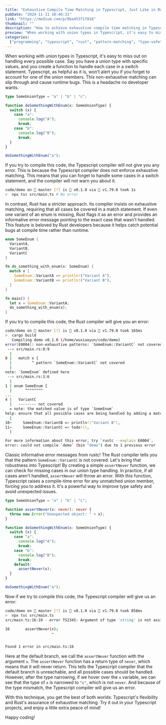 ```yaml
---
title: "Exhaustive Compile Time Matching in Typescript, Just Like in Rust"
pubDate: "2024-11-11 10:46:31"
link: "https://medium.com/p/0ba453f1f816"
thumbnail: ""
description: "How to achieve exhaustive compile time matching in Typescript, just like in Rust."
preview: "When working with union types in Typescript, it's easy to miss out on handling every possible case. "
categories:
  ["programming", "typescript", "rust", "pattern-matching", "type-safety", "compilers"]
---
```


When working with union types in Typescript, it's easy to miss out on handling every possible case. Say you have a union type with specific values, and you create a function to handle each case in a switch statement. Typescript, as helpful as it is, won’t alert you if you forget to account for one of the union members. This non-exhaustive matching can slip through and cause runtime bugs. This is a headache no developer wants.

```typescript
type SomeUnionType = "a" | "b" | "c";

function doSomethingWithEnum(x: SomeUnionType) {
  switch (x) {
    case "a":
      console.log("A");
      break;
    case "b":
      console.log("B");
      break;
  }
}

doSomethingWithEnum("a");
```

If you try to compile this code, the Typescript compiler will not give you any error. This is because the Typescript compiler does not enforce exhaustive matching. This means that you can forget to handle some cases in a switch statement, and the compiler will not warn you about it.

```bash
code/demo on  master [?] is 󰏗 v0.1.0 via 🦀 v1.79.0 took 1s
>  npx tsc src/main.ts # No error
```

In contrast, Rust has a stricter approach. Its compiler insists on exhaustive matching, requiring that all cases be covered in a match statement. If even one variant of an enum is missing, Rust flags it as an error and provides an informative error message pointing to the exact case that wasn't handled. This feature is beloved by Rust developers because it helps catch potential bugs at compile time rather than runtime.

```rust
enum SomeEnum {
  VariantA,
  VariantB,
  VariantC
}

fn do_something_with_enum(x: SomeEnum) {
  match x {
    SomeEnum::VariantA => println!("Variant A"),
    SomeEnum::VariantB => println!("Variant B"),
  }
}

fn main() {
  let x = SomeEnum::VariantA;
  do_something_with_enum(x);
}
```

If you try to compile this code, the Rust compiler will give you an error:

```bash
code/demo on  master [?] is 󰏗 v0.1.0 via 🦀 v1.79.0 took 165ms
>  cargo build
   Compiling demo v0.1.0 (/home/wuxiaoyun/code/demo)
error[E0004]: non-exhaustive patterns: `SomeEnum::VariantC` not covered
 --> src/main.rs:8:9
  |
8 |   match x {
  |         ^ pattern `SomeEnum::VariantC` not covered
  |
note: `SomeEnum` defined here
 --> src/main.rs:1:6
  |
1 | enum SomeEnum {
  |      ^^^^^^^^
...
4 |   VariantC
  |   -------- not covered
  = note: the matched value is of type `SomeEnum`
help: ensure that all possible cases are being handled by adding a match arm with a wildcard pattern or an explicit pattern as shown
  |
10~     SomeEnum::VariantB => println!("Variant B"),
11~     SomeEnum::VariantC => todo!(),
  |

For more information about this error, try `rustc --explain E0004`.
error: could not compile `demo` (bin "demo") due to 1 previous error
```

Classic informative error messages from rustc! The Rust compiler tells you that the pattern `SomeEnum::VariantC` is not covered. Let's bring that robustness into Typescript! By creating a simple `assertNever` function, we can check for missing cases in our union type handling. In practice, if all cases aren't handled, `assertNever` will throw an error. With this function, Typescript raises a compile-time error for any unmatched union member, forcing you to address it. It's a powerful way to improve type safety and avoid unexpected issues.

```typescript
type SomeUnionType = "a" | "b" | "c";

function assertNever(x: never): never {
  throw new Error("Unexpected object: " + x);
}

function doSomethingWithEnum(x: SomeUnionType) {
  switch (x) {
    case "a":
      console.log("A");
      break;
    case "b":
      console.log("B");
      break;
    default:
      assertNever(x);
  }
}

doSomethingWithEnum("a");
```

Now if we try to compile this code, the Typescript compiler will give us an error:

```bash
code/demo on  master [?] is 󰏗 v0.1.0 via 🦀 v1.79.0 took 858ms
>  npx tsc src/main.ts
src/main.ts:16:19 - error TS2345: Argument of type 'string' is not assignable to parameter of type 'never'.

16       assertNever(x);
                     ~


Found 1 error in src/main.ts:16
```

Here at the default branch, we call the `assertNever` function with the argument `x`. The `assertNever` function has a return type of `never`, which means that it will never return. This tells the Typescript compiler that the default branch is unreachable, and all possible cases should be handled. However, after the type narrowing, if we hover over the `x` variable, we can see that the type of `x` is narrowed to `"c"`, which is not `never`. And because of the type mismatch, the Typescript compiler will give us an error.

With this technique, you get the best of both worlds: Typescript's flexibility and Rust's assurance of exhaustive matching. Try it out in your Typescript projects, and enjoy a little extra peace of mind!

Happy coding!
